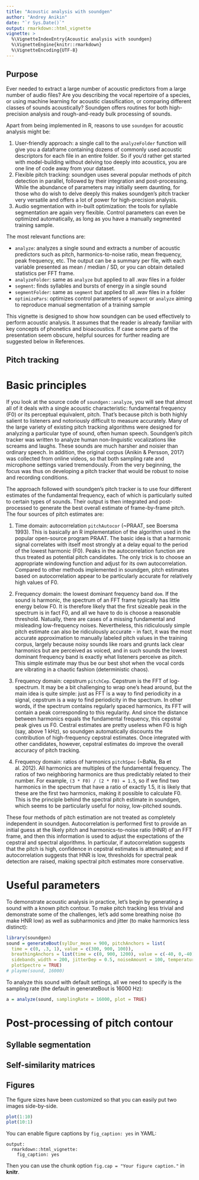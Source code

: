 ```yaml
---
title: "Acoustic analysis with soundgen"
author: "Andrey Anikin"
date: "`r Sys.Date()`"
output: rmarkdown::html_vignette
vignette: >
  %\VignetteIndexEntry{Acoustic analysis with soundgen}
  %\VignetteEngine{knitr::rmarkdown}
  %\VignetteEncoding{UTF-8}
---
```


## Purpose

Ever needed to extract a large number of acoustic predictors from a large number of audio files? Are you describing the vocal repertoire of a species, or using machine learning for acoustic classification, or comparing different classes of sounds acoustically? Soundgen offers routines for both high-precision analysis and rough-and-ready bulk processing of sounds. 

Apart from being implemented in R, reasons to use `soundgen` for acoustic analysis might be: 

1. User-friendly approach: a single call to the `analyzeFolder` function will give you a dataframe containing dozens of commonly used acoustic descriptors for each file in an entire folder. So if you'd rather get started with model-building without delving too deeply into acoustics, you are one line of code away from your dataset.
1. Flexible pitch tracking: soundgen uses several popular methods of pitch detection in parallel, followed by their integration and post-processing. While the abundance of parameters may initially seem daunting, for those who do wish to delve deeply this makes soundgen's pitch tracker very versatile and offers a lot of power for high-precision analysis.
1. Audio segmentation with in-built optimization: the tools for syllable segmentation are again very flexible. Control parameters can even be optimized automatically, as long as you have a manually segmented training sample.

The most relevant functions are:

* `analyze`: analyzes a single sound and extracts a number of acoustic predictors such as pitch, harmonics-to-noise ratio, mean frequency, peak frequency, etc. The output can be a summary per file, with each variable presented as mean / median / SD, or you can obtain detailed statistics per FFT frame.
* `analyzeFolder`: same as `analyze` but applied to all .wav files in a folder
* `segment`: finds syllables and bursts of energy in a single sound
* `segmentFolder`: same as `segment` but applied to all .wav files in a folder
* `optimizePars`: optimizes control parameters of `segment` or `analyze` aiming to reproduce manual segmentation of a training sample

This vignette is designed to show how soundgen can be used effectively to perform acoustic analysis. It assumes that the reader is already familiar with key concepts of phonetics and bioacoustics. If case some parts of the presentation seem obscure, helpful sources for further reading are suggested below in References.

## Pitch tracking
# Basic principles
If you look at the source code of `soundgen::analyze`, you will see that almost all of it deals with a single acoustic characteristic: fundamental frequency (F0) or its perceptual equivalent, pitch. That's because pitch is both highly salient to listeners and notoriously difficult to measure accurately. Many of the large variety of existing pitch tracking algorithms were designed for analyzing a particular type of sound, often human speech. Soundgen's pitch tracker was written to analyze human non-linguistic vocalizations like screams and laughs. These sounds are much harsher and noisier than ordinary speech. In addition, the original corpus (Anikin & Persson, 2017) was collected from online videos, so that both sampling rate and microphone settings varied tremendously. From the very beginning, the focus was thus on developing a pitch tracker that would be robust to noise and recording conditions. 

The approach followed with soundgen's pitch tracker is to use four different estimates of the fundamental frequency, each of which is particularly suited to certain types of sounds. Their output is then integrated and post-processed to generate the best overall estimate of frame-by-frame pitch. The four sources of pitch estimates are:
  
  1. Time domain: autocorrelation `pitchAutocor` (~PRAAT, see Boersma 1993). 
  This is basically an R implementation of the algorithm used in the popular open-source program PRAAT. The basic idea is that a harmonic signal correlates with itself most strongly at a delay equal to the period of the lowest harmonic (F0). Peaks in the autocorrelation function are thus treated as potential pitch candidates. The only trick is to choose an appropriate windowing function and adjust for its own autocorrelation. Compared to other methods implemented in soundgen, pitch estimates based on autocorrelation appear to be particularly accurate for relatively high values of F0.
  
  1. Frequency domain: the lowest dominant frequency band `dom`. 
  If the sound is harmonic, the spectrum of an FFT frame typically has little energy below F0. It is therefore likely that the first sizeable peak in the spectrum is in fact F0, and all we have to do is choose a reasonable threshold. Natually, there are cases of a missing fundamental and misleading low-frequency noises. Nevertheless, this ridiculously simple pitch estimate can also be ridiculously accurate - in fact, it was the most accurate approximation to manually labeled pitch values in the training corpus, largely because noisy sounds like roars and grunts lack clear harmonics but are perceived as voiced, and in such sounds the lowest dominant frequency band is exactly what listeners perceive as pitch. This simple estimate may thus be our best shot when the vocal cords are vibrating in a chaotic fashion (deterministic chaos).

1. Frequency domain: cepstrum `pitchCep`.
  Cepstrum is the FFT of log-spectrum. It may be a bit challenging to wrap one's head around, but the main idea is quite simple: just as FFT is a way to find periodicity in a signal, cepstrum is a way to find periodicity in the spectrum. In other words, if the spectrum contains regularly spaced harmonics, its FFT will contain a peak corresponding to this regularity. And since the distance between harmonics equals the fundamental frequency, this cepstral peak gives us F0. Cestral estimates are pretty useless when F0 is high (say, above 1 kHz), so soundgen automatically discounts the contribution of high-frequency cepstral estimates. Once integrated with other candidates, however, cepstral estimates do improve the overall accuracy of pitch tracking.
  
1. Frequency domain: ratios of harmonics `pitchSpec` (~BaNa, Ba et al. 2012).
  All harmonics are multiples of the fundamental frequency. The ratios of two neighboring harmonics are thus predictably related to their number. For example, `(3 * F0) / (2 * F0) = 1.5`, so if we find two harmonics in the spectrum that have a ratio of exactly 1.5, it is likely that these are the first two harmonics, making it possible to calculate F0. This is the principle behind the spectral pitch estimate in soundgen, which seems to be particularly useful for noisy, low-pitched sounds.

These four methods of pitch estimation are not treated as completely independent in soundgen. Autocorrelation is performed first to provide an initial guess at the likely pitch and harmonics-to-noise ratio (HNR) of an FFT frame, and then this information is used to adjust the expectations of the cepstral and spectral algorithms. In particular, if autocorrelation suggests that the pitch is high, confidence in cepstral estimates is attenuated; and if autocorrelation suggests that HNR is low, thresholds for spectral peak detection are raised, making spectral pitch estimates more conservative.
  
# Useful parameters
To demonstrate acoustic analysis in practice, let's begin by generating a sound with a known pitch contour. To make pitch tracking less trivial and demonstrate some of the challenges, let's add some breathing noise (to make HNR low) as well as subharmonics and jitter (to make harmonics less distinct):
```r
library(soundgen)
sound = generateBout(sylDur_mean = 900, pitchAnchors = list(
  time = c(0, .3, 1), value = c(300, 900, 100)),
  breathingAnchors = list(time = c(0, 900, 1200), value = c(-40, 0,-40)),
  sidebands_width = 200, jitterDep = 0.5, noiseAmount = 100, temperature = 0, 
  plotSpectro = TRUE)
# playme(sound, 16000)
```
To analyze this sound with default settings, all we need to specify is the sampling rate (the default in generateBout is 16000 Hz):
```r
a = analyze(sound, samplingRate = 16000, plot = TRUE)
```


# Post-processing of pitch contour

## Syllable segmentation

## Self-similarity matrices

## Figures

The figure sizes have been customized so that you can easily put two images side-by-side. 

```r
plot(1:10)
plot(10:1)
```

You can enable figure captions by `fig_caption: yes` in YAML:

    output:
      rmarkdown::html_vignette:
        fig_caption: yes

Then you can use the chunk option `fig.cap = "Your figure caption."` in **knitr**.

